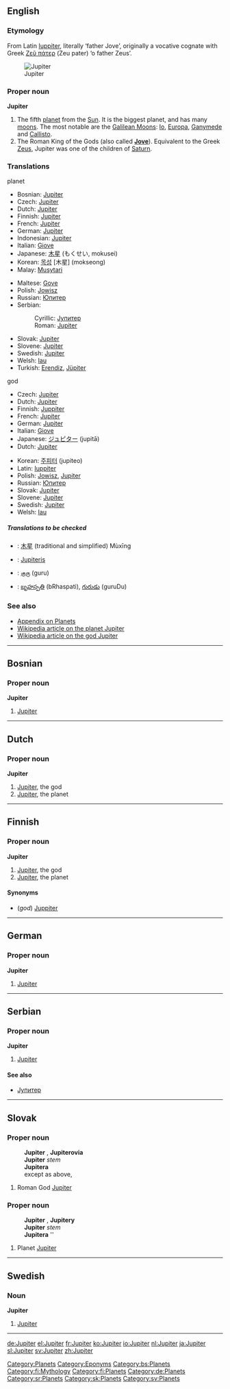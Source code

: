 {{see|Júpiter|Jüpiter}}
==English==
===Etymology===
From Latin [[Iuppiter]], literally ‘father Jove’, originally a vocative cognate with Greek [[Ζεύς πάτερ|Ζεῦ πάτερ]] (Zeu pater) ‘ο father Zeus’.

{{wikipedia}}
[[Image:Jupiter.jpg|thumb|Jupiter]]

===Proper noun===
'''Jupiter'''

# The fifth [[planet]] from the [[Sun]].  It is the biggest planet, and has many [[moon|moons]]. The most notable are the [[Galilean Moons]]: [[Io]], [[Europa]], [[Ganymede]] and [[Callisto]].
# The Roman King of the Gods (also called '''[[Jove]]'''). Equivalent to the Greek [[Zeus]], Jupiter was one of the children of [[Saturn]].

===Translations===
;planet
{{top}}
*Bosnian: [[#Bosnian|Jupiter]] {{m}}
*Czech: [[#Czech|Jupiter]] {{m}}
*Dutch: [[#Dutch|Jupiter]]
*Finnish: [[#Finnish|Jupiter]]
*French: [[#French|Jupiter]] {{f}}
*German: [[#German|Jupiter]] {{m}}
*Indonesian: [[#Indonesian|Jupiter]]
*Italian: [[Giove]]
*Japanese: [[木星]] (もくせい, mokusei)
*Korean: [[목성]] [木星] (mokseong)
*Malay: [[Musytari]]
{{mid}}
*Maltese: [[Gove]]
*Polish: [[Jowisz]] {{m}}
*Russian: [[Юпитер]] {{m}}
*Serbian:
*:Cyrillic: [[Јупитер]] {{m}}
*:Roman: [[#Serbian|Jupiter]] {{m}}
*Slovak: [[Jupiter#Slovak|Jupiter]] {{m}}
*Slovene: [[#Slovene|Jupiter]] {{m}}
*Swedish: [[#Swedish|Jupiter]]
*Welsh: [[Iau]] {{m}}
*Turkish: [[Erendiz]], [[Jüpiter]] 
{{bottom}}

;god
{{top}}
*Czech: [[#Czech|Jupiter]] {{m}}
*Dutch: [[#Dutch|Jupiter]]
*Finnish: [[Juppiter]]
*French: [[#French|Jupiter]] {{m}}
*German: [[#German|Jupiter]] {{m}}
*Italian: [[Giove]]
*Japanese: [[ジュピター]] (jupitā)
*Dutch: [[#Dutch|Jupiter]]
{{mid}}
*Korean: [[주피터]] (jupiteo)
*Latin: [[Iuppiter]] {{m}}
*Polish: [[Jowisz]], [[#Polish|Jupiter]] {{m}}
*Russian: [[Юпитер]] {{m}}
*Slovak: [[Jupiter#Slovak|Jupiter]] {{m}}
*Slovene: [[#Slovene|Jupiter]] {{m}}
*Swedish: [[#Swedish|Jupiter]]
*Welsh: [[Iau]] {{m}}
{{bottom}}

=====Translations to be checked=====
{{checktrans}}
{{top}}
*{{ttbc|Chinese}}: [[木星]] (traditional and simplified) Mùxīng 
*{{ttbc|Lithuanian}}: [[Jupiteris]] {{m}}
{{mid}}
*{{ttbc|Tamil}}: [[குரு]] (guru)
*{{ttbc|Telugu}}: [[బృహస్పతి]] (bRhaspati), [[గురుడు]] (guruDu)
{{bottom}}

===See also===
*[[Wiktionary Appendix:Planets|Appendix on Planets]]
*[[w:Jupiter| Wikipedia article on the planet Jupiter]]
*[[w:Jupiter (god)| Wikipedia article on the god Jupiter]]

[[Category:Planets]]
[[Category:Eponyms]]

----

==Bosnian==

===Proper noun===
'''Jupiter''' {{m}}

#[[#English|Jupiter]]

[[Category:bs:Planets]]

----

==Dutch==

===Proper noun===
'''Jupiter'''

#[[#English|Jupiter]], the god
#[[#English|Jupiter]], the planet

----

==Finnish==

===Proper noun===
'''Jupiter'''

#[[#English|Jupiter]], the god
#[[#English|Jupiter]], the planet

====Synonyms====
*(''god'') [[Juppiter]]

[[Category:fi:Mythology]]
[[Category:fi:Planets]]

----

==German==

===Proper noun===
'''Jupiter''' {{m}}

#[[#English|Jupiter]]

[[Category:de:Planets]]

----

==Serbian==

===Proper noun===
'''Jupiter''' {{m}}

#[[#English|Jupiter]]

====See also====
*[[Јупитер]]

[[Category:sr:Planets]]

----

==Slovak==

===Proper noun===
:'''Jupiter''' {{m}}, '''Jupiterovia''' {{p}}
:'''Jupiter''' ''stem''
:'''Jupitera''' ''{{gensg}}''
:except as above, {{decpat}} {{chlap}}

# Roman God [[Jupiter#English|Jupiter]]

===Proper noun===
:'''Jupiter''' {{m}}, '''Jupitery''' {{p}}
:'''Jupiter''' ''stem''
:'''Jupitera''' ''{{gensg}}
:{{decpat}} {{dub}}

# Planet [[#English|Jupiter]]

[[Category:sk:Planets]]

----

==Swedish==
===Noun===
'''Jupiter''' {{m}}

# [[#English|Jupiter]]

[[Category:sv:Planets]]

----

[[de:Jupiter]]
[[el:Jupiter]]
[[fr:Jupiter]]
[[ko:Jupiter]]
[[io:Jupiter]]
[[nl:Jupiter]]
[[ja:Jupiter]]
[[sl:Jupiter]]
[[sv:Jupiter]]
[[zh:Jupiter]]